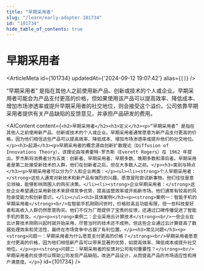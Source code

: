 ```yaml
---
title: "早期采用者"
slug: "/learn/early-adopter-101734"
id: "101734"
hide_table_of_contents: true
---
```



# 早期采用者

<ArticleMeta id={101734} updatedAt={'2024-09-12 19:07:42'} alias={`[]`} />
<div className='border-solid border-b border-t-0 my-4 border-[var(--ifm-color-gray-300)]' />

“早期采用者” 是指在其他人之前使用新产品、创新或技术的个人或企业。早期采用者可能会为产品支付更高的价格，但如果使用该产品可以提高效率、降低成本、增加市场渗透率或提升早期采用者的社交地位，则会接受这个溢价。公司依靠早期采用者提供有关产品缺陷的反馈意见，并承担产品研发的费用。

<AIContent content={`<h2>早期采用者</h2><h3>定义</h3><p>“早期采用者” 是指在其他人之前使用新产品、创新或技术的个人或企业。早期采用者通常愿意为新产品支付更高的价格，因为他们相信这些产品可以提高效率、降低成本、增加市场渗透率或提升他们的社交地位。</p><h3>起源</h3><p>早期采用者的概念源自创新扩散理论（Diffusion of Innovations Theory），该理论由埃弗雷特·罗杰斯（Everett Rogers）在 1962 年提出。罗杰斯将消费者分为五类：创新者、早期采用者、早期多数、晚期多数和滞后者。早期采用者是第二批接受新技术的人群，他们在创新者之后，但在大多数人之前。</p><h3>类别与特点</h3><p>早期采用者可以分为个人和企业两类：</p><ul><li><strong>个人早期采用者：</strong>这些人通常对新技术和新产品有强烈的兴趣，愿意冒险尝试新事物。他们往往是意见领袖，能够影响周围人的购买决策。</li><li><strong>企业早期采用者：</strong>这些企业希望通过采用新技术来获得竞争优势，提高运营效率或开拓新市场。他们通常有较高的风险承受能力和创新意识。</li></ul><h3>具体案例</h3><p><strong>案例一：智能手机的早期采用者</strong><br/>在智能手机刚刚问世时，价格较高且功能有限，但一些科技爱好者和高收入人群仍然愿意购买。他们不仅为厂商提供了宝贵的反馈，还通过口碑传播促进了智能手机的普及。</p><p><strong>案例二：企业采用云计算技术</strong><br/>一些企业在云计算技术刚刚兴起时就开始采用，尽管当时的技术还不成熟，但这些企业通过云计算提高了数据处理效率和灵活性，最终在市场竞争中占据了有利位置。</p><h3>常见问题</h3><p><strong>问题一：早期采用者为什么愿意支付更高的价格？</strong><br/>早期采用者愿意支付更高的价格，因为他们相信新产品可以带来显著的优势，如提高效率、降低成本或提升社交地位。</p><p><strong>问题二：早期采用者的反馈对公司有何重要性？</strong><br/>早期采用者的反馈可以帮助公司发现产品缺陷，改进产品设计，从而提高产品的市场适应性和用户满意度。</p>`} id={101734} />
